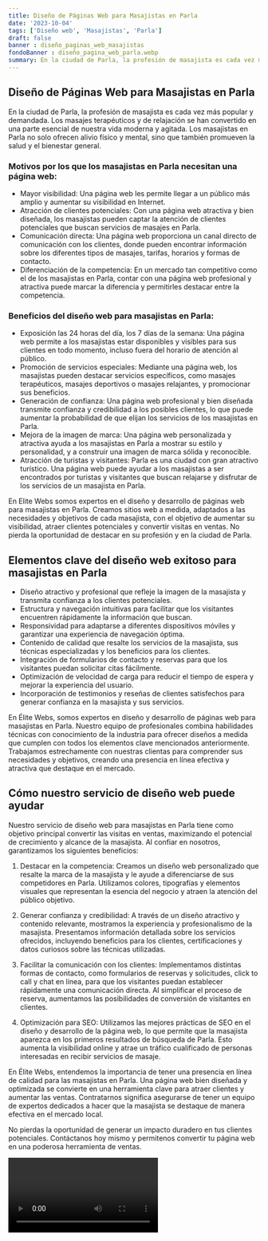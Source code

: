 ```yaml
---
title: Diseño de Páginas Web para Masajistas en Parla
date: '2023-10-04'
tags: ['Diseño web', 'Masajistas', 'Parla']
draft: false
banner : diseño_paginas_web_masajistas
fondoBanner : diseño_pagina_web_parla.webp
summary: En la ciudad de Parla, la profesión de masajista es cada vez más popular y demandada. Los masajes terapéuticos y de relajación se han convertido en una parte esencial de nuestra vida moderna y agitada. Los masajistas en Parla no solo ofrecen alivio físico y mental, sino que también promueven la salud y el bienestar general.
---
```


## Diseño de Páginas Web para Masajistas en Parla

En la ciudad de Parla, la profesión de masajista es cada vez más popular y demandada. Los masajes terapéuticos y de relajación se han convertido en una parte esencial de nuestra vida moderna y agitada. Los masajistas en Parla no solo ofrecen alivio físico y mental, sino que también promueven la salud y el bienestar general.

### Motivos por los que los masajistas en Parla necesitan una página web:

- Mayor visibilidad: Una página web les permite llegar a un público más amplio y aumentar su visibilidad en Internet.
- Atracción de clientes potenciales: Con una página web atractiva y bien diseñada, los masajistas pueden captar la atención de clientes potenciales que buscan servicios de masajes en Parla.
- Comunicación directa: Una página web proporciona un canal directo de comunicación con los clientes, donde pueden encontrar información sobre los diferentes tipos de masajes, tarifas, horarios y formas de contacto.
- Diferenciación de la competencia: En un mercado tan competitivo como el de los masajistas en Parla, contar con una página web profesional y atractiva puede marcar la diferencia y permitirles destacar entre la competencia.

### Beneficios del diseño web para masajistas en Parla:

- Exposición las 24 horas del día, los 7 días de la semana: Una página web permite a los masajistas estar disponibles y visibles para sus clientes en todo momento, incluso fuera del horario de atención al público.
- Promoción de servicios especiales: Mediante una página web, los masajistas pueden destacar servicios específicos, como masajes terapéuticos, masajes deportivos o masajes relajantes, y promocionar sus beneficios.
- Generación de confianza: Una página web profesional y bien diseñada transmite confianza y credibilidad a los posibles clientes, lo que puede aumentar la probabilidad de que elijan los servicios de los masajistas en Parla.
- Mejora de la imagen de marca: Una página web personalizada y atractiva ayuda a los masajistas en Parla a mostrar su estilo y personalidad, y a construir una imagen de marca sólida y reconocible.
- Atracción de turistas y visitantes: Parla es una ciudad con gran atractivo turístico. Una página web puede ayudar a los masajistas a ser encontrados por turistas y visitantes que buscan relajarse y disfrutar de los servicios de un masajista en Parla.

En Elite Webs somos expertos en el diseño y desarrollo de páginas web para masajistas en Parla. Creamos sitios web a medida, adaptados a las necesidades y objetivos de cada masajista, con el objetivo de aumentar su visibilidad, atraer clientes potenciales y convertir visitas en ventas. No pierda la oportunidad de destacar en su profesión y en la ciudad de Parla.

<GifSeo />

<Cta />

## Elementos clave del diseño web exitoso para masajistas en Parla

- Diseño atractivo y profesional que refleje la imagen de la masajista y transmita confianza a los clientes potenciales.
- Estructura y navegación intuitivas para facilitar que los visitantes encuentren rápidamente la información que buscan.
- Responsividad para adaptarse a diferentes dispositivos móviles y garantizar una experiencia de navegación óptima.
- Contenido de calidad que resalte los servicios de la masajista, sus técnicas especializadas y los beneficios para los clientes.
- Integración de formularios de contacto y reservas para que los visitantes puedan solicitar citas fácilmente.
- Optimización de velocidad de carga para reducir el tiempo de espera y mejorar la experiencia del usuario.
- Incorporación de testimonios y reseñas de clientes satisfechos para generar confianza en la masajista y sus servicios.

En Élite Webs, somos expertos en diseño y desarrollo de páginas web para masajistas en Parla. Nuestro equipo de profesionales combina habilidades técnicas con conocimiento de la industria para ofrecer diseños a medida que cumplen con todos los elementos clave mencionados anteriormente. Trabajamos estrechamente con nuestras clientas para comprender sus necesidades y objetivos, creando una presencia en línea efectiva y atractiva que destaque en el mercado.

## Cómo nuestro servicio de diseño web puede ayudar

Nuestro servicio de diseño web para masajistas en Parla tiene como objetivo principal convertir las visitas en ventas, maximizando el potencial de crecimiento y alcance de la masajista. Al confiar en nosotros, garantizamos los siguientes beneficios:

1. Destacar en la competencia: Creamos un diseño web personalizado que resalte la marca de la masajista y le ayude a diferenciarse de sus competidores en Parla. Utilizamos colores, tipografías y elementos visuales que representan la esencia del negocio y atraen la atención del público objetivo.

2. Generar confianza y credibilidad: A través de un diseño atractivo y contenido relevante, mostramos la experiencia y profesionalismo de la masajista. Presentamos información detallada sobre los servicios ofrecidos, incluyendo beneficios para los clientes, certificaciones y datos curiosos sobre las técnicas utilizadas.

3. Facilitar la comunicación con los clientes: Implementamos distintas formas de contacto, como formularios de reservas y solicitudes, click to call y chat en línea, para que los visitantes puedan establecer rápidamente una comunicación directa. Al simplificar el proceso de reserva, aumentamos las posibilidades de conversión de visitantes en clientes.

4. Optimización para SEO: Utilizamos las mejores prácticas de SEO en el diseño y desarrollo de la página web, lo que permite que la masajista aparezca en los primeros resultados de búsqueda de Parla. Esto aumenta la visibilidad online y atrae un tráfico cualificado de personas interesadas en recibir servicios de masaje.

En Élite Webs, entendemos la importancia de tener una presencia en línea de calidad para las masajistas en Parla. Una página web bien diseñada y optimizada se convierte en una herramienta clave para atraer clientes y aumentar las ventas. Contratarnos significa asegurarse de tener un equipo de expertos dedicados a hacer que la masajista se destaque de manera efectiva en el mercado local.

No pierdas la oportunidad de generar un impacto duradero en tus clientes potenciales. Contáctanos hoy mismo y permitenos convertir tu página web en una poderosa herramienta de ventas.

<Video />

<CtaBot job='Masajistas' city='Parla'/>

<Gmaps query='Parla+españa+maps' />